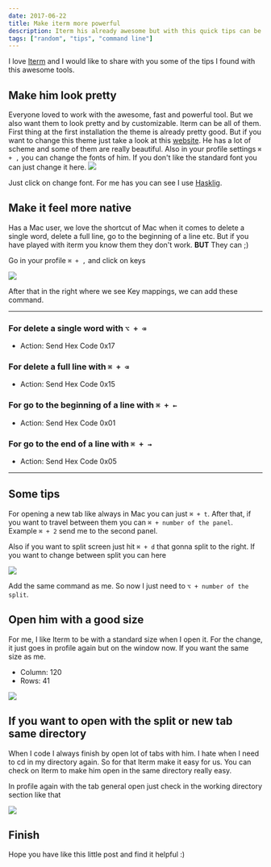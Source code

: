 ```yaml
---
date: 2017-06-22
title: Make iterm more powerful
description: Iterm his already awesome but with this quick tips can be more. How can you make iterm listen to native mac command ?
tags: ["random", "tips", "command line"]
---
```


I love [Iterm](https://iterm2.com/) and I would like to share with you some of the tips I found with this awesome tools.

## Make him look pretty

Everyone loved to work with the awesome, fast and powerful tool. But we also want them to look pretty and by customizable. Iterm can be all of them. First thing at the first installation the theme is already pretty good. But if you want to change this theme just take a look at this [website](http://iterm2colorschemes.com/). He has a lot of scheme and some of them are really beautiful. Also in your profile settings `⌘ + ,` you can change the fonts of him. If you don't like the standard font you can just change it here. ![](https://image.ibb.co/nFyA05/uhjhcr38qq5efbw_preserve_transparency_False_size_1024x1024_size_mode_2.png)

Just click on change font. For me has you can see I use [Hasklig](https://github.com/i-tu/Hasklig).

## Make it feel more native

Has a Mac user, we love the shortcut of Mac when it comes to delete a single word, delete a full line, go to the beginning of a line etc. But if you have played with iterm you know them they don't work. **BUT** They can ;)

Go in your profile `⌘ + ,` and click on keys

![](https://image.ibb.co/m95OL5/v0meg9nqfruwhj5_preserve_transparency_False_size_1024x1024_size_mode_2.png)

After that in the right where we see Key mappings, we can add these command.

---

### For delete a single word with `⌥ + ⌫`

- Action: Send Hex Code 0x17

### For delete a full line with `⌘ + ⌫`

- Action: Send Hex Code 0x15

### For go to the beginning of a line with `⌘ + ←`

- Action: Send Hex Code 0x01

### For go to the end of a line with `⌘ + →`

- Action: Send Hex Code 0x05

---

## Some tips

For opening a new tab like always in Mac you can just `⌘ + t`. After that, if you want to travel between them you can `⌘ + number of the panel`. Example `⌘ + 2` send me to the second panel.

Also if you want to split screen just hit `⌘ + d` that gonna split to the right. If you want to change between split you can here

![](https://image.ibb.co/m95OL5/v0meg9nqfruwhj5_preserve_transparency_False_size_1024x1024_size_mode_2.png)

Add the same command as me. So now I just need to `⌥ + number of the split`.

## Open him with a good size

For me, I like Iterm to be with a standard size when I open it. For the change, it just goes in profile again but on the window now. If you want the same size as me.

- Column: 120
- Rows: 41

![](https://image.ibb.co/kOCjA5/wchcxskommveugq_preserve_transparency_False_size_1024x1024_size_mode_2.png)

## If you want to open with the split or new tab same directory

When I code I always finish by open lot of tabs with him. I hate when I need to cd in my directory again. So for that Iterm make it easy for us. You can check on Iterm to make him open in the same directory really easy.

In profile again with the tab general open just check in the working directory section like that

![](https://image.ibb.co/nRanV5/3676wras0icr8mq_preserve_transparency_False_size_1024x1024_size_mode_2.png)

## Finish

Hope you have like this little post and find it helpful :)
